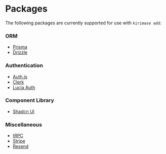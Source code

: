 # Packages

The following packages are currently supported for use with `kirimase add`:

### ORM
- [Prisma](./packages/orm/prisma.mdx)
- [Drizzle](./packages/orm/drizzle.mdx)

### Authentication
- [Auth.js](./packages/auth/authjs.mdx)
- [Clerk](./packages/auth/clerk.mdx)
- [Lucia Auth](./packages/auth/lucia.mdx)

### Component Library
- [Shadcn UI](./packages/component-libs/shadcn.mdx)

### Miscellaneous
- [tRPC](./packages/misc/trpc.mdx)
- [Stripe](./packages/misc/stripe.mdx)
- [Resend](./packages/misc/resend.mdx)
